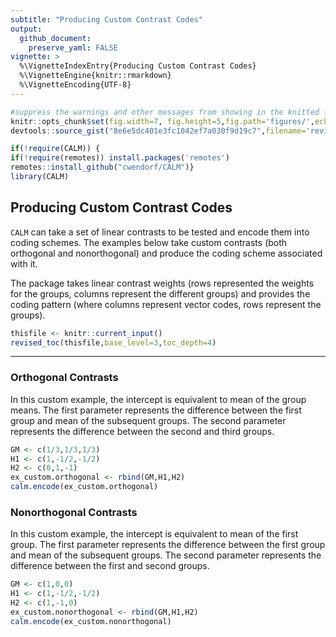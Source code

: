 ```yaml
---
subtitle: "Producing Custom Contrast Codes"
output:
  github_document:
    preserve_yaml: FALSE
vignette: >
  %\VignetteIndexEntry{Producing Custom Contrast Codes}
  %\VignetteEngine{knitr::rmarkdown}
  %\VignetteEncoding{UTF-8}
---
```


```r
#suppress the warnings and other messages from showing in the knitted file.
knitr::opts_chunk$set(fig.width=7, fig.height=5,fig.path='figures/',echo=TRUE,warning=FALSE,message=FALSE)
devtools::source_gist("8e6e5dc401e3fc1042ef7a030f9d19c7",filename='revised_toc.R')
```

```r
if(!require(CALM)) {
if(!require(remotes)) install.packages('remotes')
remotes::install_github("cwendorf/CALM")}
library(CALM)
```

## Producing Custom Contrast Codes

`CALM` can take a set of linear contrasts to be tested and encode them into coding schemes. The examples below take custom contrasts (both orthogonal and nonorthogonal) and produce the coding scheme associated with it.

The package takes linear contrast weights (rows represented the weights for the groups, columns represent the different groups) and provides the coding pattern (where columns represent vector codes, rows represent the groups).

```r
thisfile <- knitr::current_input()
revised_toc(thisfile,base_level=3,toc_depth=4)
```

---

### Orthogonal Contrasts

In this custom example, the intercept is equivalent to mean of the group means. The first parameter represents the difference between the first group and mean of the subsequent groups. The second parameter represents the difference between the second and third groups.

```r
GM <- c(1/3,1/3,1/3)
H1 <- c(1,-1/2,-1/2)
H2 <- c(0,1,-1)
ex_custom.orthogonal <- rbind(GM,H1,H2)
calm.encode(ex_custom.orthogonal)
```

### Nonorthogonal Contrasts

In this custom example, the intercept is equivalent to mean of the first group. The first parameter represents the difference between the first group and mean of the subsequent groups. The second parameter represents the difference between the first and second groups.

```r
GM <- c(1,0,0)
H1 <- c(1,-1/2,-1/2)
H2 <- c(1,-1,0)
ex_custom.nonorthogonal <- rbind(GM,H1,H2)
calm.encode(ex_custom.nonorthogonal)
```
